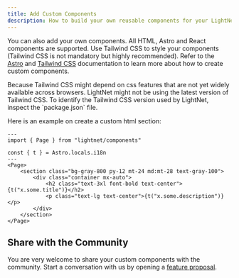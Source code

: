 ```yaml
---
title: Add Custom Components
description: How to build your own reusable components for your LightNet media site.
---
```




You can also add your own components. All HTML, Astro and React components are supported.
Use Tailwind CSS to style your components (Tailwind CSS is not mandatory but highly recommended). 
Refer to the [Astro](https://docs.astro.build/en/basics/astro-components/) and [Tailwind CSS](https://tailwindcss.com/) documentation to learn more about how to create custom components.

<Aside>
Because Tailwind CSS might depend on css features that are not yet widely available across browsers. LightNet
might not be using the latest version of Tailwind CSS. To identify the Tailwind CSS version used by LightNet,
inspect the `package.json` file.
</Aside>

Here is an example on create a custom html section:


```astro
---
import { Page } from "lightnet/components"

const { t } = Astro.locals.i18n
---
<Page>
    <section class="bg-gray-800 py-12 mt-24 md:mt-28 text-gray-100">
        <div class="container mx-auto">
            <h2 class="text-3xl font-bold text-center">{t("x.some.title")}</h2>
            <p class="text-lg text-center">{t("x.some.description")}</p>
        </div>
    </section>
</Page>
```

## Share with the Community

You are very welcome to share your custom components with the community. 
Start a conversation with us by opening a [feature proposal](https://github.com/LightNetDev/LightNet/issues/new?template=---02-feature-proposal.yml).


 